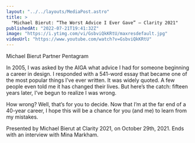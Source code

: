 ```yaml
---
layout: "../../layouts/MediaPost.astro"
title: >
  "Michael Bierut: “The Worst Advice I Ever Gave” — Clarity 2021"
publishedAt: "2022-07-21T19:41:32Z"
image: "https://i.ytimg.com/vi/GsbviQkKRtU/maxresdefault.jpg"
videoUrl: "https://www.youtube.com/watch?v=GsbviQkKRtU"
---
```


Michael Bierut Partner Pentagram

In 2005, I was asked by the AIGA what advice I had for someone beginning a career in design. I responded with a 541-word essay that became one of the most popular things I’ve ever written. It was widely quoted. A few people even told me it has changed their lives. But here’s the catch: fifteen years later, I’ve begun to realize I was wrong.

How wrong? Well, that’s for you to decide. Now that I’m at the far end of a 40-year career, I hope this will be a chance for you (and me) to learn from my mistakes.

Presented by Michael Bierut at Clarity 2021, on October 29th, 2021. Ends with an interview with Mina Markham.
